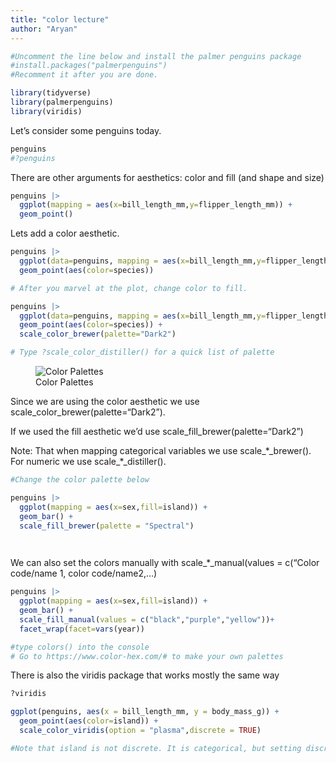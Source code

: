 ```yaml
---
title: "color lecture"
author: "Aryan"
---
```


```r
#Uncomment the line below and install the palmer penguins package
#install.packages("palmerpenguins")
#Recomment it after you are done. 
```

```r
library(tidyverse)
library(palmerpenguins)
library(viridis)
```

Let's consider some penguins today.

```r
penguins
#?penguins
```

There are other arguments for aesthetics: color and fill (and shape and size)

```r
penguins |>
  ggplot(mapping = aes(x=bill_length_mm,y=flipper_length_mm)) + 
  geom_point()
```

Lets add a color aesthetic.

```r
penguins |>
  ggplot(data=penguins, mapping = aes(x=bill_length_mm,y=flipper_length_mm)) + 
  geom_point(aes(color=species))

# After you marvel at the plot, change color to fill. 
```

```r
penguins |>
  ggplot(data=penguins, mapping = aes(x=bill_length_mm,y=flipper_length_mm)) + 
  geom_point(aes(color=species)) +
  scale_color_brewer(palette="Dark2")

# Type ?scale_color_distiller() for a quick list of palette
```

![Color Palettes](https://mdsr-book.github.io/mdsr2e/02-datavizI_files/figure-html/brewer-1.png)

Since we are using the color aesthetic we use scale_color_brewer(palette="Dark2").

If we used the fill aesthetic we'd use scale_fill_brewer(palette="Dark2")

Note: That when mapping categorical variables we use scale\_\*\_brewer(). For numeric we use scale\_\*\_distiller().

```r
#Change the color palette below

penguins |>
  ggplot(mapping = aes(x=sex,fill=island)) + 
  geom_bar() +
  scale_fill_brewer(palette = "Spectral")

  
```

We can also set the colors manually with scale\_\*\_manual(values = c("Color code/name 1, color code/name2,...)

```r

penguins |>
  ggplot(mapping = aes(x=sex,fill=island)) + 
  geom_bar() +
  scale_fill_manual(values = c("black","purple","yellow"))+
  facet_wrap(facet=vars(year))

#type colors() into the console
# Go to https://www.color-hex.com/# to make your own palettes
```

There is also the viridis package that works mostly the same way

```r
?viridis
```

```r
ggplot(penguins, aes(x = bill_length_mm, y = body_mass_g)) +
  geom_point(aes(color=island)) +
  scale_color_viridis(option = "plasma",discrete = TRUE)

#Note that island is not discrete. It is categorical, but setting discrete= TRUE works.
```
